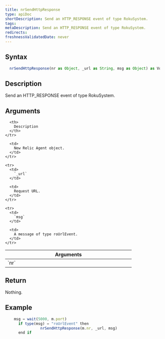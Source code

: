 ```yaml
---
title: nrSendHttpResponse
type: apiDoc
shortDescription: Send an HTTP_RESPONSE event of type RokuSystem.
tags:
metaDescription: Send an HTTP_RESPONSE event of type RokuSystem.
redirects:
freshnessValidatedDate: never
---
```


## Syntax

```js
  nrSendHttpResponse(nr as Object, _url as String, msg as Object) as Void
```

## Description

Send an HTTP_RESPONSE event of type RokuSystem.

## Arguments

<table>
  <thead>
    <tr>
      <th width="25%">
        Arguments
      </th>

      <th>
        Description
      </th>
    </tr>
  </thead>

  <tbody>
    <tr>
      <td>
        `nr`
      </td>

      <td>
        New Relic Agent object.
      </td>
    </tr>

    <tr>
      <td>
        `_url`
      </td>

      <td>
        Request URL.
      </td>
    </tr>

    <tr>
      <td>
        `msg`
      </td>

      <td>
        A message of type roUrlEvent.
      </td>
    </tr>
  </tbody>
</table>
	
## Return

Nothing.
	
## Example

```js
  	msg = wait(5000, m.port)
	  if type(msg) = "roUrlEvent" then
		        nrSendHttpResponse(m.nr, _url, msg)
	  end if
```
